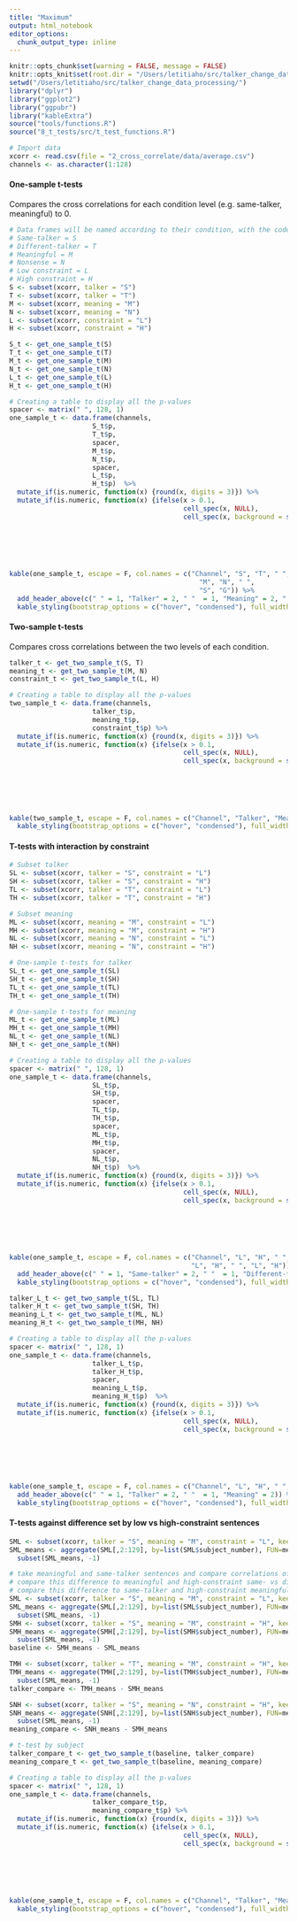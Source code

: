 ```yaml
---
title: "Maximum"
output: html_notebook
editor_options: 
  chunk_output_type: inline
---
```


```r
knitr::opts_chunk$set(warning = FALSE, message = FALSE) 
knitr::opts_knit$set(root.dir = "/Users/letitiaho/src/talker_change_data_processing/")
setwd("/Users/letitiaho/src/talker_change_data_processing/")
library("dplyr")
library("ggplot2")
library("ggpubr")
library("kableExtra")
source("tools/functions.R")
source("8_t_tests/src/t_test_functions.R")
```

```r
# Import data
xcorr <- read.csv(file = "2_cross_correlate/data/average.csv")
channels <- as.character(1:128)
```

#### One-sample t-tests

Compares the cross correlations for each condition level (e.g. same-talker, meaningful) to 0.

```r
# Data frames will be named according to their condition, with the code for talker, then meaning, then constraint listed in that order
# Same-talker = S
# Different-talker = T
# Meaningful = M
# Nonsense = N
# Low constraint = L
# High constraint = H
S <- subset(xcorr, talker = "S")
T <- subset(xcorr, talker = "T")
M <- subset(xcorr, meaning = "M")
N <- subset(xcorr, meaning = "N")
L <- subset(xcorr, constraint = "L")
H <- subset(xcorr, constraint = "H")
```

```r
S_t <- get_one_sample_t(S)
T_t <- get_one_sample_t(T)
M_t <- get_one_sample_t(M)
N_t <- get_one_sample_t(N)
L_t <- get_one_sample_t(L)
H_t <- get_one_sample_t(H)
```

```r
# Creating a table to display all the p-values
spacer <- matrix(" ", 128, 1)
one_sample_t <- data.frame(channels, 
                     S_t$p,
                     T_t$p, 
                     spacer,
                     M_t$p,
                     N_t$p, 
                     spacer,
                     L_t$p,
                     H_t$p)  %>%
  mutate_if(is.numeric, function(x) {round(x, digits = 3)}) %>%
  mutate_if(is.numeric, function(x) {ifelse(x > 0.1, 
                                            cell_spec(x, NULL),
                                            cell_spec(x, background = spec_color(x, 
                                                                                 direction = 1, 
                                                                                 begin = 0.65, 
                                                                                 end = 1, 
                                                                                 option = "B", 
                                                                                 scale_from = c(0,0.1))))})

kable(one_sample_t, escape = F, col.names = c("Channel", "S", "T", " ",
                                                "M", "N", " ",
                                                "S", "G")) %>%
  add_header_above(c(" " = 1, "Talker" = 2, " "  = 1, "Meaning" = 2, " " = 1, "Constraint" = 2)) %>%
  kable_styling(bootstrap_options = c("hover", "condensed"), full_width = F)
```

#### Two-sample t-tests

Compares cross correlations between the two levels of each condition. 

```r
talker_t <- get_two_sample_t(S, T)
meaning_t <- get_two_sample_t(M, N)
constraint_t <- get_two_sample_t(L, H)
```

```r
# Creating a table to display all the p-values
two_sample_t <- data.frame(channels, 
                     talker_t$p,
                     meaning_t$p,
                     constraint_t$p) %>%
  mutate_if(is.numeric, function(x) {round(x, digits = 3)}) %>%
  mutate_if(is.numeric, function(x) {ifelse(x > 0.1, 
                                            cell_spec(x, NULL),
                                            cell_spec(x, background = spec_color(x, 
                                                                                 direction = 1, 
                                                                                 begin = 0.65, 
                                                                                 end = 1, 
                                                                                 option = "B", 
                                                                                 scale_from = c(0,0.1))))})

kable(two_sample_t, escape = F, col.names = c("Channel", "Talker", "Meaning", "Constraint")) %>%
  kable_styling(bootstrap_options = c("hover", "condensed"), full_width = F)
```

#### T-tests with interaction by constraint

```r
# Subset talker
SL <- subset(xcorr, talker = "S", constraint = "L")
SH <- subset(xcorr, talker = "S", constraint = "H")
TL <- subset(xcorr, talker = "T", constraint = "L")
TH <- subset(xcorr, talker = "T", constraint = "H")

# Subset meaning
ML <- subset(xcorr, meaning = "M", constraint = "L")
MH <- subset(xcorr, meaning = "M", constraint = "H")
NL <- subset(xcorr, meaning = "N", constraint = "L")
NH <- subset(xcorr, meaning = "N", constraint = "H")
```

```r
# One-sample t-tests for talker
SL_t <- get_one_sample_t(SL)
SH_t <- get_one_sample_t(SH)
TL_t <- get_one_sample_t(TL)
TH_t <- get_one_sample_t(TH)

# One-sample t-tests for meaning
ML_t <- get_one_sample_t(ML)
MH_t <- get_one_sample_t(MH)
NL_t <- get_one_sample_t(NL)
NH_t <- get_one_sample_t(NH)
```

```r
# Creating a table to display all the p-values
spacer <- matrix(" ", 128, 1)
one_sample_t <- data.frame(channels, 
                     SL_t$p,
                     SH_t$p,
                     spacer,
                     TL_t$p,
                     TH_t$p, 
                     spacer,
                     ML_t$p,
                     MH_t$p,
                     spacer,
                     NL_t$p,
                     NH_t$p)  %>%
  mutate_if(is.numeric, function(x) {round(x, digits = 3)}) %>%
  mutate_if(is.numeric, function(x) {ifelse(x > 0.1, 
                                            cell_spec(x, NULL),
                                            cell_spec(x, background = spec_color(x, 
                                                                                 direction = 1, 
                                                                                 begin = 0.65, 
                                                                                 end = 1, 
                                                                                 option = "B", 
                                                                                 scale_from = c(0,0.1))))})

kable(one_sample_t, escape = F, col.names = c("Channel", "L", "H", " ", "L", "H", " ",
                                              "L", "H", " ", "L", "H")) %>%
  add_header_above(c(" " = 1, "Same-talker" = 2, " "  = 1, "Different-talker" = 2, " " = 1, "Meaningful" = 2, " "  = 1, "Nonsense" = 2)) %>%
  kable_styling(bootstrap_options = c("hover", "condensed"), full_width = F)
```

```r
talker_L_t <- get_two_sample_t(SL, TL)
talker_H_t <- get_two_sample_t(SH, TH)
meaning_L_t <- get_two_sample_t(ML, NL)
meaning_H_t <- get_two_sample_t(MH, NH)
```

```r
# Creating a table to display all the p-values
spacer <- matrix(" ", 128, 1)
one_sample_t <- data.frame(channels, 
                     talker_L_t$p,
                     talker_H_t$p,
                     spacer,
                     meaning_L_t$p,
                     meaning_H_t$p)  %>%
  mutate_if(is.numeric, function(x) {round(x, digits = 3)}) %>%
  mutate_if(is.numeric, function(x) {ifelse(x > 0.1, 
                                            cell_spec(x, NULL),
                                            cell_spec(x, background = spec_color(x, 
                                                                                 direction = 1, 
                                                                                 begin = 0.65, 
                                                                                 end = 1, 
                                                                                 option = "B", 
                                                                                 scale_from = c(0,0.1))))})

kable(one_sample_t, escape = F, col.names = c("Channel", "L", "H", " ", "L", "H")) %>%
  add_header_above(c(" " = 1, "Talker" = 2, " "  = 1, "Meaning" = 2)) %>%
  kable_styling(bootstrap_options = c("hover", "condensed"), full_width = F)
```

#### T-tests against difference set by low vs high-constraint sentences

```r
SML <- subset(xcorr, talker = "S", meaning = "M", constraint = "L", keep_subject_numbers = T)
SML_means <- aggregate(SML[,2:129], by=list(SML$subject_number), FUN=mean) %>%
  subset(SML_means, -1)
```

```r
# take meaningful and same-talker sentences and compare correlations of low- vs high-constraint sentences
# compare this difference to meaningful and high-constraint same- vs different-talker sentences
# compare this difference to same-talker and high-constraint meaningful vs nonsense sentences
SML <- subset(xcorr, talker = "S", meaning = "M", constraint = "L", keep_subject_numbers = T)
SML_means <- aggregate(SML[,2:129], by=list(SML$subject_number), FUN=mean) %>%
  subset(SML_means, -1)
SMH <- subset(xcorr, talker = "S", meaning = "M", constraint = "H", keep_subject_numbers = T)
SMH_means <- aggregate(SMH[,2:129], by=list(SMH$subject_number), FUN=mean) %>%
  subset(SML_means, -1)
baseline <- SMH_means - SML_means

TMH <- subset(xcorr, talker = "T", meaning = "M", constraint = "H", keep_subject_numbers = T)
TMH_means <- aggregate(TMH[,2:129], by=list(TMH$subject_number), FUN=mean) %>%
  subset(SML_means, -1)
talker_compare <- TMH_means - SMH_means

SNH <- subset(xcorr, talker = "S", meaning = "N", constraint = "H", keep_subject_numbers = T)
SNH_means <- aggregate(SNH[,2:129], by=list(SNH$subject_number), FUN=mean) %>%
  subset(SML_means, -1)
meaning_compare <- SNH_means - SMH_means
```

```r
# t-test by subject
talker_compare_t <- get_two_sample_t(baseline, talker_compare)
meaning_compare_t <- get_two_sample_t(baseline, meaning_compare)
```

```r
# Creating a table to display all the p-values
spacer <- matrix(" ", 128, 1)
one_sample_t <- data.frame(channels, 
                     talker_compare_t$p,
                     meaning_compare_t$p) %>%
  mutate_if(is.numeric, function(x) {round(x, digits = 3)}) %>%
  mutate_if(is.numeric, function(x) {ifelse(x > 0.1, 
                                            cell_spec(x, NULL),
                                            cell_spec(x, background = spec_color(x, 
                                                                                 direction = 1, 
                                                                                 begin = 0.65, 
                                                                                 end = 1, 
                                                                                 option = "B", 
                                                                                 scale_from = c(0,0.1))))})

kable(one_sample_t, escape = F, col.names = c("Channel", "Talker", "Meaning")) %>%
  kable_styling(bootstrap_options = c("hover", "condensed"), full_width = F)
```
